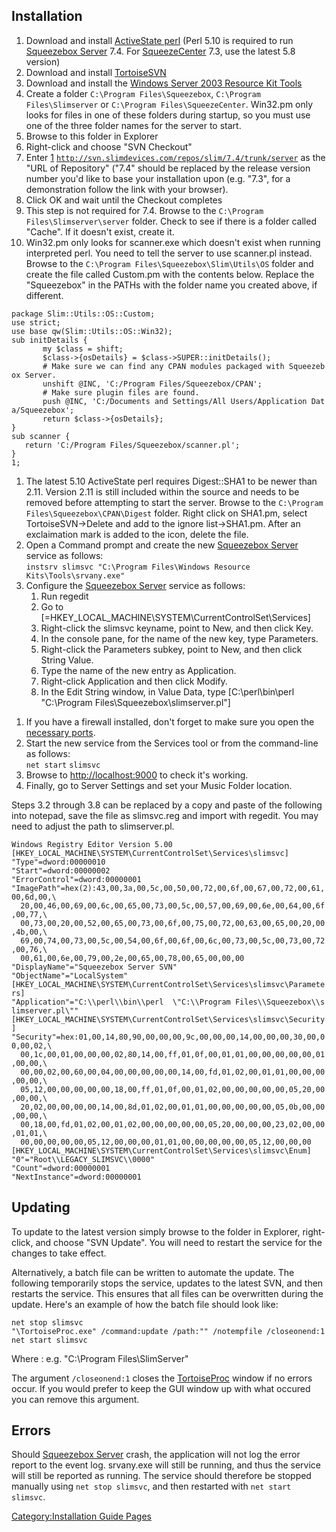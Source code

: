 == Installation ==
#Download and install [http://www.activestate.com/store/languages/register.plex?id=ActivePerl ActiveState perl] (Perl 5.10 is required to run [[SqueezeCenter|Squeezebox Server]] 7.4. For [[SqueezeCenter]] 7.3, use the latest 5.8 version)
#Download and install [http://tortoisesvn.net/downloads TortoiseSVN]
#Download and install the [http://www.microsoft.com/downloads/details.aspx?familyid=9d467a69-57ff-4ae7-96ee-b18c4790cffd&displaylang=en Windows Server 2003 Resource Kit Tools]
#Create a folder <code>C:\Program Files\Squeezebox</code>, <code>C:\Program Files\Slimserver</code> or <code>C:\Program Files\SqueezeCenter</code>.  Win32.pm only looks for files in one of these folders during startup, so you must use one of the three folder names for the server to start.
#Browse to this folder in Explorer
#Right-click and choose "SVN Checkout"
#Enter [http://svn.slimdevices.com/repos/slim/7.4/trunk/server] <code>http://svn.slimdevices.com/repos/slim/7.4/trunk/server</code> as the "URL of Repository" ("7.4" should be replaced by the release version number you'd like to base your installation upon (e.g. "7.3", for a demonstration follow the link with your browser).
#Click OK and wait until the Checkout completes
#This step is not required for 7.4. Browse to the <code>C:\Program Files\Slimserver\server</code> folder. Check to see if there is a folder called "Cache". If it doesn't exist, create it.
#Win32.pm only looks for scanner.exe which doesn't exist when running interpreted perl.  You need to tell the server to use scanner.pl instead. Browse to the <code>C:\Program Files\Squeezebox\Slim\Utils\OS</code> folder and create the file called Custom.pm with the contents below.  Replace the "Squeezebox" in the PATHs with the folder name you created above, if different.
 package Slim::Utils::OS::Custom;
 use strict;
 use base qw(Slim::Utils::OS::Win32);
 sub initDetails {
        my $class = shift;
        $class->{osDetails} = $class->SUPER::initDetails();
        # Make sure we can find any CPAN modules packaged with Squeezebox Server.
        unshift @INC, 'C:/Program Files/Squeezebox/CPAN';
        # Make sure plugin files are found.
        push @INC, 'C:/Documents and Settings/All Users/Application Data/Squeezebox';
        return $class->{osDetails};
 }
 sub scanner {
 	return 'C:/Program Files/Squeezebox/scanner.pl';
 }
 1;
#The latest 5.10 ActiveState perl requires Digest::SHA1 to be newer than 2.11.  Version 2.11 is still included within the source and needs to be removed before attempting to start the server. Browse to the <code>C:\Program Files\Squeezebox\CPAN\Digest</code> folder.  Right click on SHA1.pm, select TortoiseSVN->Delete and add to the ignore list->SHA1.pm.  After an exclaimation mark is added to the icon, delete the file.
#Open a Command prompt and create the new [[SqueezeCenter|Squeezebox Server]] service as follows:<br><code>instsrv slimsvc "C:\Program Files\Windows Resource Kits\Tools\srvany.exe"</code>
#Configure the [[SqueezeCenter|Squeezebox Server]] service as follows:
## Run regedit
## Go to [=HKEY_LOCAL_MACHINE\SYSTEM\CurrentControlSet\Services]
## Right-click the slimsvc keyname, point to New, and then click Key.
## In the console pane, for the name of the new key, type Parameters.
## Right-click the Parameters subkey, point to New, and then click String Value.
## Type the name of the new entry as Application.
## Right-click Application and then click Modify.
## In the Edit String window, in Value Data, type [C:\perl\bin\perl  "C:\Program Files\Squeezebox\slimserver.pl"]

#If you have a firewall installed, don't forget to make sure you open the [http://slimdevices.com/su_faq.html#networking-firewall necessary ports].
#Start the new service from the Services tool or from the command-line as follows:<br><code>net start</code> <code>slimsvc</code>
#Browse to http://localhost:9000 to check it's working.
#Finally, go to Server Settings and set your Music Folder location.


Steps 3.2 through 3.8 can be replaced by a copy and paste of the following into notepad, save the file as slimsvc.reg and import with regedit.  You may need to adjust the path to slimserver.pl.
 Windows Registry Editor Version 5.00
 [HKEY_LOCAL_MACHINE\SYSTEM\CurrentControlSet\Services\slimsvc]
 "Type"=dword:00000010
 "Start"=dword:00000002
 "ErrorControl"=dword:00000001
 "ImagePath"=hex(2):43,00,3a,00,5c,00,50,00,72,00,6f,00,67,00,72,00,61,00,6d,00,\
   20,00,46,00,69,00,6c,00,65,00,73,00,5c,00,57,00,69,00,6e,00,64,00,6f,00,77,\
   00,73,00,20,00,52,00,65,00,73,00,6f,00,75,00,72,00,63,00,65,00,20,00,4b,00,\
   69,00,74,00,73,00,5c,00,54,00,6f,00,6f,00,6c,00,73,00,5c,00,73,00,72,00,76,\
   00,61,00,6e,00,79,00,2e,00,65,00,78,00,65,00,00,00
 "DisplayName"="Squeezebox Server SVN"
 "ObjectName"="LocalSystem"
 [HKEY_LOCAL_MACHINE\SYSTEM\CurrentControlSet\Services\slimsvc\Parameters]
 "Application"="C:\\perl\\bin\\perl  \"C:\\Program Files\\Squeezebox\\slimserver.pl\""
 [HKEY_LOCAL_MACHINE\SYSTEM\CurrentControlSet\Services\slimsvc\Security]
 "Security"=hex:01,00,14,80,90,00,00,00,9c,00,00,00,14,00,00,00,30,00,00,00,02,\
   00,1c,00,01,00,00,00,02,80,14,00,ff,01,0f,00,01,01,00,00,00,00,00,01,00,00,\
   00,00,02,00,60,00,04,00,00,00,00,00,14,00,fd,01,02,00,01,01,00,00,00,00,00,\
   05,12,00,00,00,00,00,18,00,ff,01,0f,00,01,02,00,00,00,00,00,05,20,00,00,00,\
   20,02,00,00,00,00,14,00,8d,01,02,00,01,01,00,00,00,00,00,05,0b,00,00,00,00,\
   00,18,00,fd,01,02,00,01,02,00,00,00,00,00,05,20,00,00,00,23,02,00,00,01,01,\
   00,00,00,00,00,05,12,00,00,00,01,01,00,00,00,00,00,05,12,00,00,00
 [HKEY_LOCAL_MACHINE\SYSTEM\CurrentControlSet\Services\slimsvc\Enum]
 "0"="Root\\LEGACY_SLIMSVC\\0000"
 "Count"=dword:00000001
 "NextInstance"=dword:00000001

== Updating ==

To update to the latest version simply browse to the folder in Explorer, right-click, and choose "SVN Update". You will need to restart the service for the changes to take effect.

Alternatively, a batch file can be written to automate the update. The following temporarily stops the service, updates to the latest SVN, and then restarts the service. This ensures that all files can be overwritten during the update. Here's an example of how the batch file should look like:
 net stop slimsvc
 "<path to Tortoise SVN bin folder>\TortoiseProc.exe" /command:update /path:"<path to Slimserver>" /notempfile /closeonend:1
 net start slimsvc

Where <code><path to Slimserver></code>: e.g. "C:\Program Files\SlimServer"

The argument <code>/closeonend:1</code> closes the [[TortoiseProc]] window if no errors occur. If you would prefer to keep the GUI window up with what occured you can remove this argument.

== Errors ==

Should [[SqueezeCenter|Squeezebox Server]] crash, the application will not log the error report to the event log. srvany.exe will still be running, and thus the service will still be reported as running. The service should therefore be stopped manually using <code>net stop slimsvc</code>, and then restarted with <code>net start slimsvc</code>.
[[Category:Installation Guide Pages]]
